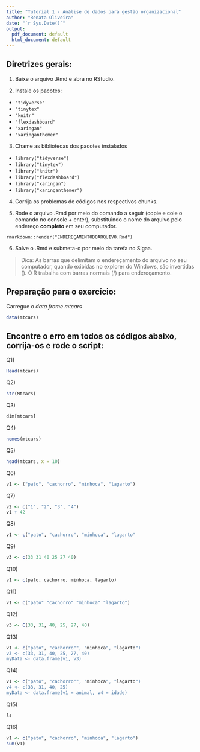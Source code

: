 ---
title: "Tutorial 1 - Análise de dados para gestão organizacional"
author: "Renata Oliveira"
date: "`r Sys.Date()`"
output:
  pdf_document: default
  html_document: default
---

## Diretrizes gerais:

1. Baixe o arquivo .Rmd e abra no RStudio. 

2. Instale os pacotes: 
  - `"tidyverse"`
  - `"tinytex"`
  - `"knitr"`
  - `"flexdashboard"`
  - `"xaringan"`
  - `"xaringanthemer"`
  
3. Chame as bibliotecas dos pacotes instalados
  - `library("tidyverse")`
  - `library("tinytex")`
  - `library("knitr")`
  - `library("flexdashboard")`
  - `library("xaringan")`
  - `library("xaringanthemer")`

4. Corrija os problemas de códigos nos respectivos chunks. 

5. Rode o arquivo .Rmd por meio do comando a seguir (copie e cole o comando no console + enter), substituindo o nome do arquivo pelo endereço **completo** em seu computador. 

`rmarkdown::render("ENDEREÇAMENTODOARQUIVO.Rmd")`

6. Salve o .Rmd e submeta-o por meio da tarefa no Sigaa. 

> Dica: As barras que delimitam o endereçamento do arquivo no seu computador, quando exibidas no explorer do Windows, são invertidas (\). O R trabalha com barras normais (/) para endereçamento. 

## Preparação para o exercício:

Carregue o *data frame* *mtcars*

```{r}
data(mtcars)
```

## Encontre o erro em todos os códigos abaixo, corrija-os e rode o script:

Q1)

```{r}
Head(mtcars)
```

Q2)

```{r}
str(Mtcars)
```

Q3)

```{r}
dim[mtcars]
```

Q4)

```{r}
nomes(mtcars)
```

Q5)

```{r}
head(mtcars, x = 10)
```

Q6)

```{r}
v1 <- ("pato", "cachorro", "minhoca", "lagarto")
```

Q7)

```{r}
v2 <- c("1", "2", "3", "4")
v1 + 42
```

Q8)

```{r}
v1 <- c("pato", "cachorro", "minhoca", "lagarto"
```

Q9)

```{r}
v3 <- c(33 31 40 25 27 40)
```

Q10)

```{r}
v1 <- c(pato, cachorro, minhoca, lagarto)
```

Q11)

```{r}
v1 <- c("pato" "cachorro" "minhoca" "lagarto")
```

Q12)

```{r}
v3 <- C(33, 31, 40, 25, 27, 40)
```

Q13)

```{r}
v1 <- c("pato", "cachorro"", "minhoca", "lagarto")
v3 <- c(33, 31, 40, 25, 27, 40)
myData <- data.frame(v1, v3)
```

Q14)

```{r}
v1 <- c("pato", "cachorro"", "minhoca", "lagarto")
v4 <- c(33, 31, 40, 25)
myData <- data.frame(v1 = animal, v4 = idade)
```

Q15)

```{r}
ls
```

Q16)

```{r}
v1 <- c("pato", "cachorro", "minhoca", "lagarto")
sum(v1)
```

